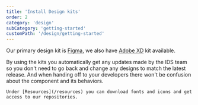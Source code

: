 ```yaml
---
title: 'Install Design kits'
order: 2
category: 'design'
subCategory: 'getting-started'
customPath: '/design/getting-started'
---
```


<TextLayoutLeft>

Our primary design kit is [Figma](/design/getting-started/design-kits/figma), we also have [Adobe XD](/design/getting-started/design-kits/xd) kit available.

By using the kits you automatically get any updates made by the IDS team so you don't need to go back and change any designs to match the latest release. And when handing off to your developers there won't be confusion about the component and its behaviors.

    Under [Resources](/resources) you can download fonts and icons and get access to our repositories.

</TextLayoutLeft>
